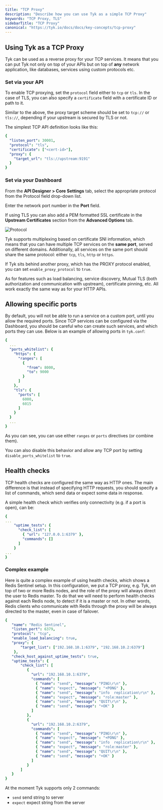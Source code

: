 ```yaml
---
title: "TCP Proxy"
description: "Describe how you can use Tyk as a simple TCP Proxy"
keywords: "TCP Proxy, TLS"
sidebarTitle: "TCP Proxy"
canonical: "https://tyk.io/docs/docs/key-concepts/tcp-proxy"
---
```


## Using Tyk as a TCP Proxy

Tyk can be used as a reverse proxy for your TCP services. It means that you can put Tyk not only on top of your APIs but on top of **any** network application, like databases, services using custom protocols etc.

### Set via your API

To enable TCP proxying, set the `protocol` field either to `tcp` or `tls`. In the case of TLS, you can also specify a `certificate` field with a certificate ID or path to it.

Similar to the above, the proxy target scheme should be set to `tcp://` or `tls://`, depending if your upstream is secured by TLS or not.

The simplest TCP API definition looks like this:

```yaml
{
  "listen_port": 30001,
  "protocol": "tls",
  "certificate": ["<cert-id>"],
  "proxy": {
    "target_url": "tls://upstream:9191"
  }
}
```

### Set via your Dashboard

From the **API Designer > Core Settings** tab, select the appropriate protocol from the Protocol field drop-down list.

Enter the network port number in the **Port** field.

If using TLS you can also add a PEM formatted SSL certificate in the **Upstream Certificates** section from the **Advanced Options** tab.

<img src="/img/2.10/protocol_and_port.png" alt="Protocol" />

Tyk supports multiplexing based on certificate SNI information, which means that you can have multiple TCP services on the **same port**, served on different domains. Additionally, all services on the same port should share the same protocol: either `tcp`, `tls`, `http` or `https`.

If Tyk sits behind another proxy, which has  the PROXY protocol enabled, you can set `enable_proxy_protocol` to `true`. 

As for features such as load balancing, service discovery, Mutual TLS (both authorization and communication with upstream), certificate pinning, etc. All work exactly the same way as for your HTTP APIs. 

## Allowing specific ports

By default, you will not be able to run a service on a custom port, until you allow the required ports. 
Since TCP services can be configured via the Dashboard, you should be careful who can create such services, and which ports they can use. Below is an example of allowing ports in `tyk.conf`:

```yaml
{
  ...
  "ports_whitelist": {
    "https": {
      "ranges": [
        {
          "from": 8000,
          "to": 9000
        }
      ]
    },
    "tls": {
      "ports": [
        6000,
        6015
      ]
    }
  }
  ...
}
```

As you can see, you can use either `ranges` or `ports` directives (or combine them). 

You can also disable this behavior and allow any TCP port by setting `disable_ports_whitelist` to `true`.


## Health checks

TCP health checks are configured the same way as HTTP ones.
The main difference is that instead of specifying HTTP requests, you should specify a list of commands, which send data or expect some data in response. 

A simple health check which verifies only connectivity (e.g. if a port is open), can be: 

```yaml
{
...
	"uptime_tests": {
	  "check_list": [
	    { "url": "127.0.0.1:6379" },
        "commands": []
	  ]
	}
...
}
```

### Complex example

Here is quite a complex example of using health checks, which shows a Redis Sentinel setup. In this configuration, we put a TCP proxy, e.g. Tyk, on top of two or more Redis nodes, and the role of the proxy will always direct the user to Redis master. To do that we will need to perform health checks against each Redis node, to detect if it is a master or not. In other words, Redis clients who communicate with Redis through the proxy will be always directed to the master, even in case of failover.

```yaml
{
   "name": "Redis Sentinel",
   "listen_port": 6379,
   "protocol": "tcp",
   "enable_load_balancing": true,
   "proxy": {
	   "target_list": ["192.168.10.1:6379", "192.168.10.2:6379"]
	},
   "check_host_against_uptime_tests": true,
   "uptime_tests": {
       "check_list": [
          {
			"url": "192.168.10.1:6379",
            "commands": [
              { "name": "send", "message": "PING\r\n" },
              { "name": "expect", "message": "+PONG" },
              { "name": "send", "message": "info  replication\r\n" },
              { "name": "expect", "message": "role:master" },
              { "name": "send", "message": "QUIT\r\n" }, 
              { "name": "send", "message": "+OK" }
            ]
          },
          {
			"url": "192.168.10.2:6379",
            "commands": [
              { "name": "send", "message": "PING\r\n" },
              { "name": "expect", "message": "+PONG" },
              { "name": "send", "message": "info  replication\r\n" },
              { "name": "expect", "message": "role:master" },
              { "name": "send", "message": "QUIT\r\n" }, 
              { "name": "send", "message": "+OK" }
            ]
          }
       ]
   }
}
```

At the moment Tyk supports only 2 commands:
 - `send`  send string to server
- `expect`  expect string from the server


[1]: /img/dashboard/system-management/api-protocol.png
